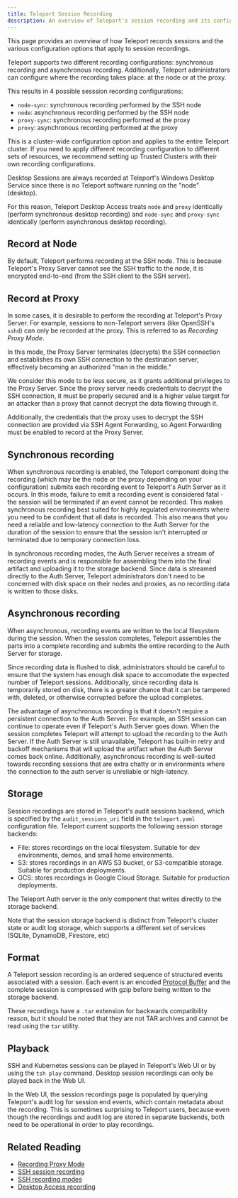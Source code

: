 ```yaml
---
title: Teleport Session Recording
description: An overview of Teleport's session recording and its configuration
---
```


This page provides an overview of how Teleport records sessions and the various
configuration options that apply to session recordings.

Teleport supports two different recording configurations: synchronous recording
and asynchronous recording. Additionally, Teleport administrators can configure
where the recording takes place: at the node or at the proxy.

This results in 4 possible sesssion recording configurations:

- `node-sync`: synchronous recording performed by the SSH node
- `node`: asynchronous recording performed by the SSH node
- `proxy-sync`: synchronous recording performed at the proxy
- `proxy`: asynchronous recording performed at the proxy

This is a cluster-wide configuration option and applies to the entire
Teleport cluster. If you need to apply different recording configuration to
different sets of resources, we recommend setting up Trusted Clusters with
their own recording configurations.

<Admonition type="note" title="Desktop Access">
Desktop Sessions are always recorded at Teleport's Windows Desktop Service
since there is no Teleport software running on the "node" (desktop).

For this reason, Teleport Desktop Access treats `node` and `proxy` identically
(perform synchronous desktop recording) and `node-sync` and `proxy-sync` identically
(perform asynchronous desktop recording).
</Admonition>

## Record at Node

By default, Teleport performs recording at the SSH node. This is because Teleport's
Proxy Server cannot see the SSH traffic to the node, it is encrypted end-to-end
(from the SSH client to the SSH server).

## Record at Proxy

In some cases, it is desirable to perform the recording at Teleport's Proxy Server.
For example, sessions to non-Teleport servers (like OpenSSH's `sshd`) can only be
recorded at the proxy. This is referred to as *Recording Proxy Mode*.

In this mode, the Proxy Server terminates (decrypts) the SSH connection and establishes
its own SSH connection to the destination server, effectively becoming an authorized
"man in the middle."

We consider this mode to be less secure, as it grants additional privileges to the
Proxy Server. Since the proxy server needs credentials to decrypt the SSH connection,
it must be properly secured and is a higher value target for an attacker than a proxy
that cannot decrypt the data flowing through it.

Additionally, the credentials that the proxy uses to decrypt the SSH connection are
provided via SSH Agent Forwarding, so Agent Forwarding must be enabled to record at
the Proxy Server.

## Synchronous recording

When synchronous recording is enabled, the Teleport component doing the recording
(which may be the node or the proxy depending on your configuration) submits each
recording event to Teleport's Auth Server as it occurs. In this mode, failure to
emit a recording event is considered fatal - the session will be terminated if an
event cannot be recorded. This makes synchronous recording best suited for highly
regulated environments where you need to be confident that all data is recorded.
This also means that you need a reliable and low-latency connection to the Auth
Server for the duration of the session to ensure that the session isn't interrupted
or terminated due to temporary connection loss.

In synchronous recording modes, the Auth Server receives a stream of recording
events and is responsible for assembling them into the final artifact and uploading
it to the storage backend. Since data is streamed directly to the Auth Server,
Teleport administrators don't need to be concerned with disk space on their nodes
and proxies, as no recording data is written to those disks.

## Asynchronous recording

When asynchronous, recording events are written to the local filesystem
during the session. When the session completes, Teleport assembles the parts into a
complete recording and submits the entire recording to the Auth Server for storage.

Since recording data is flushed to disk, administrators should be careful to ensure
that the system has enough disk space to accomodate the expected number of Teleport
sessions. Additionally, since recording data is temporarily stored on disk, there
is a greater chance that it can be tampered with, deleted, or otherwise corrupted
before the upload completes.

The advantage of asynchronous recording is that it doesn't require a persistent
connection to the Auth Server. For example, an SSH session can continue to operate
even if Teleport's Auth Server goes down. When the session completes Teleport will
attempt to upload the recording to the Auth Server. If the Auth Server is still
unavailable, Teleport has built-in retry and backoff mechanisms that will upload
the artifact when the Auth Server comes back online. Additionally, asynchronous
recording is well-suited towards recording sessions that are extra chatty or in
environments where the connection to the auth server is unreliable or high-latency.

## Storage

Session recordings are stored in Teleport's audit sessions backend, which is
specified by the `audit_sessions_uri` field in the `teleport.yaml` configuration file.
Teleport current supports the following session storage backends:

- File: stores recordings on the local filesystem. Suitable for dev environments, demos,
  and small home environments.
- S3: stores recordings in an AWS S3 bucket, or S3-compatible storage.
  Suitable for production deployments.
- GCS: stores recordings in Google Cloud Storage. Suitable for production deployments.

The Teleport Auth server is the only component that writes directly to the storage backend.

Note that the session storage backend is distinct from Teleport's cluster state or
audit log storage, which supports a different set of services (SQLite, DynamoDB, Firestore, etc)

## Format

A Teleport session recording is an ordered sequence of structured events associated
with a session. Each event is an encoded [Protocol Buffer](https://developers.google.com/protocol-buffers)
and the complete session is compressed with gzip before being written to the storage backend.

These recordings have a `.tar` extension for backwards compatibility reason, but it
should be noted that they are not TAR archives and cannot be read using the `tar` utility.

## Playback

SSH and Kubernetes sessions can be played in Teleport's Web UI or by using
the `tsh play` command. Desktop session recordings can only be played back
in the Web UI.

In the Web UI, the session recordings page is populated by querying Teleport's
audit log for session end events, which contain metadata about the recording.
This is sometimes surprising to Teleport users, because even though the recordings
and audit log are stored in separate backends, both need to be operational in
order to play recordings.

## Related Reading

- [Recording Proxy Mode](../server-access/guides/recording-proxy-mode)
- [SSH session recording](../architecture/nodes.mdx#ssh-session-recording)
- [SSH recording modes](./audit.mdx#modes)
- [Desktop Access recording](../desktop-access/reference/sessions)